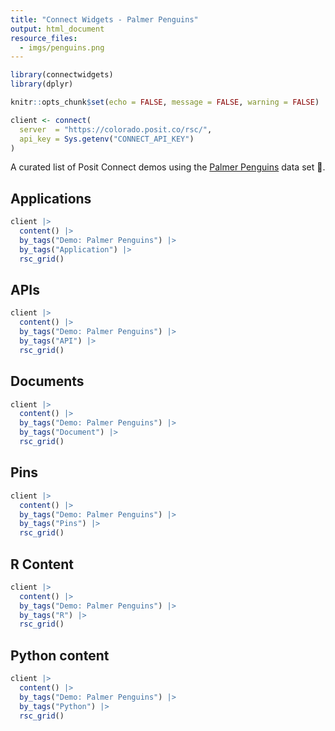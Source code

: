 ```yaml
---
title: "Connect Widgets - Palmer Penguins"
output: html_document
resource_files:
  - imgs/penguins.png
---
```


```r
library(connectwidgets)
library(dplyr)

knitr::opts_chunk$set(echo = FALSE, message = FALSE, warning = FALSE)

client <- connect(
  server  = "https://colorado.posit.co/rsc/",
  api_key = Sys.getenv("CONNECT_API_KEY")
)
```

A curated list of Posit Connect demos using the [Palmer Penguins](https://allisonhorst.github.io/palmerpenguins/) data set 🐧.


## Applications

```r
client |> 
  content() |> 
  by_tags("Demo: Palmer Penguins") |> 
  by_tags("Application") |> 
  rsc_grid()
```

## APIs

```r
client |> 
  content() |> 
  by_tags("Demo: Palmer Penguins") |> 
  by_tags("API") |> 
  rsc_grid()
```

## Documents

```r
client |> 
  content() |> 
  by_tags("Demo: Palmer Penguins") |> 
  by_tags("Document") |> 
  rsc_grid()
```

## Pins

```r
client |> 
  content() |> 
  by_tags("Demo: Palmer Penguins") |> 
  by_tags("Pins") |> 
  rsc_grid()
```

## R Content

```r
client |> 
  content() |> 
  by_tags("Demo: Palmer Penguins") |> 
  by_tags("R") |> 
  rsc_grid()
```

## Python content

```r
client |> 
  content() |> 
  by_tags("Demo: Palmer Penguins") |> 
  by_tags("Python") |> 
  rsc_grid()
```
